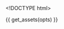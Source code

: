 <!DOCTYPE html>
<html>
  <head>
    <meta http-equiv="Content-Type" content="text/html; charset=utf-8"/>

    <title>{{ opts$params$title }}</title>

    {{ get_assets(opts) }}

  </head>

  <body>
    <script type="text/javascript">
    ```r

    data = {{ get_data_as_json(opts) }}

    decimal_format = d3.format(".2f")

    color_scale = {{ get_d3_color_scale(opts) }}

    draw_box = {{ toJSON(opts$params$box) }}

    colorize_counts = {{ get_colorize_counts(opts) }}

    plot = append_plot(
        width: {{ opts$params$width }}
        height: {{ opts$params$height }}
        padding: {{ get_padding_param(opts) }}
        title: "{{ opts$params$title }}"
        xlab: "{{ opts$params$xlab }}"
        ylab: "{{ opts$params$ylab }}"
    )

    if draw_box?
        plot.append("path")
            .attr(
                "d": "M0,0L#{plot.width},0L#{plot.width},#{plot.height}"
            ).style(
                "stroke": "black"
                "stroke-width": "2px"
                "shape-rendering": "crispEdges"
                "fill": "none"
            )

    plot.scales.x = {{ get_d3_x_scale(opts) }}
    plot.scales.x = add_scale_padding(plot.scales.x)
    draw_x_axis(plot, {{ get_x_tick_values(opts) }})
    draw_x_axis_label(plot)

    plot.scales.y = {{ get_d3_y_scale(opts) }}
    plot.scales.y = add_scale_padding(plot.scales.y)
    draw_y_axis(plot)
    draw_y_axis_label(plot)

    line = d3.svg.line()
        .defined((d) -> !isNaN(d.y)) # skip null and NaN values
        .interpolate("{{ opts$params$interpolate }}")
        .x((d) -> plot.scales.x(d.x))
        .y((d) -> plot.scales.y(d.y))


    g_line = plot.selectAll(".line")
        .data(data)
      .enter().append("g")
        .attr("class", ".line")

    lines = g_line.append("path")
        .attr(
            "class": "line_tooltip"
            "d": (d) -> line(d.values)
            "title": (d) ->
                "<strong>#{d.line_name}</strong><br>
                {{opts$params$ylab %||% "y"}}: <strong>#{decimal_format(d.y)}</strong><br>
                {{opts$params$xlab %||% "x"}}: #{decimal_format(d.x)}"
        ).style(
            "stroke": (d) -> color_scale(d.colorize)
            "stroke-width": "{{ opts$params$lwd }}px"
            "fill": "none"
            "shape-rendering": "auto"
        )

    # $(".line_tooltip").tooltip
    #     html: true
    #     container: "body"
    #     placement: "top"

    line_names = g_line.append("text")
        .datum((d) ->
            "line_name": d.line_name
            "value": d.values[d.values.length - 1]
            "colorize": d.colorize
        ).text((d) -> d.line_name)
        .attr(
            "transform": (d) -> "translate(#{plot.scales.x(d.value.x)} #{plot.scales.y(d.value.y)})"
            "dx": 8
            "dy": ".35em"
            "display": "none"

        ).style(
            "fill": (d) -> color_scale(d.colorize)
            "font-size": "22px"
        )

    sidebar = plot.append("g")
        .attr("transform","translate(#{plot.width + 60},#{0})")

    g_line_names = sidebar.append("g")
        .style("cursor", "pointer")
        .style("font-size","22px")
        .on("click", () -> toggle_line_names() )

    g_line_names.append("circle")
        .attr("r", 7)
        .attr("stroke","black")
        .attr("stroke-width",2)
        .attr("fill","white")

    g_line_names.append("text")
        .attr('text-anchor', 'start')
        .attr('dy', '.32em')
        .attr('dx', '12')
        .text("Show names")


    toggle_line_names = ()->
        showing_line_names = g_line_names.classed("show_names")
        line_names.attr("display", ()->         if showing_line_names then "none" else "inline")
        g_line_names.attr("class", ()->         if showing_line_names then "" else "show_names")
            .select("circle").attr("fill", ()-> if showing_line_names then "white" else "black")

    # Draw color legend
    if color_scale.range().length > 1
        sidebar.append("text")
            .attr(
                  "class": "colorize_title"
                  "x": 0
                  "y": 35
                  "dy": ".35em"
            ).style(
                    "font-size": "24px"
            ).text("{{ opts$params$colorize_title }}")

        g_color_legend = sidebar.selectAll(".key")
            .data(color_scale.domain().reverse())
          .enter().append("g")
            .attr(
                  "transform": (d, i) -> "translate(0, #{i * (5 * 2 + 15) + 70})"
                  "class": "key"
            )


        g_color_legend.append("circle")
            .attr(
                "r": 5
                "fill": color_scale
            )

        # legend_names = get_legend_names_param(opts)
        g_color_legend.append("text")
            .attr(
                "x": 20 + 10
                "y": 0
                "dy": ".35em"
            ).text((d) -> "#{d} (#{colorize_counts[d]})")
            # ).text((d,i) -> legend_names[i])
    ```
    </script>
  </body>
</html>